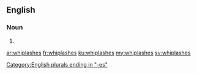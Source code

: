 ==English==

===Noun===
{{head|en|plural}}

# {{plural of|whiplash|lang=en|nocat=1}}

[[Category:English plurals ending in "-es"]]

[[ar:whiplashes]]
[[fr:whiplashes]]
[[ku:whiplashes]]
[[my:whiplashes]]
[[sv:whiplashes]]